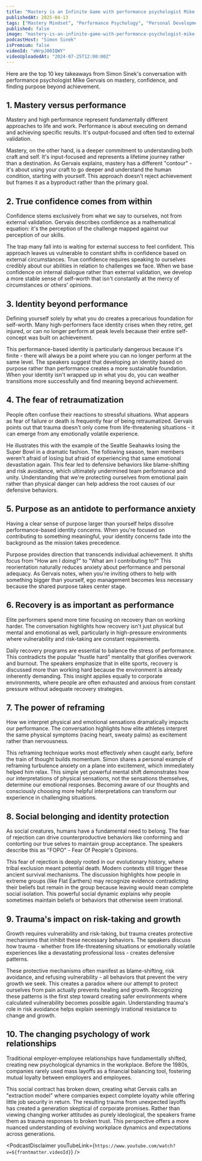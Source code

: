 ```yaml
---
title: "Mastery is an Infinite Game with performance psychologist Mike Gervais | A Bit of Optimism Podcast"
publishedAt: 2025-04-13
tags: ["Mastery Mindset", "Performance Psychology", "Personal Development"]
published: false
image: "mastery-is-an-infinite-game-with-performance-psychologist-mike-gervais.jpg"
podcastHost: "Simon Sinek"
isPremium: false
videoId: "eWrpJ00IQWY"
videoUploadedAt: "2024-07-25T12:00:00Z"
---
```



<PodcastSummaryPageLayout frontmatter={frontmatter}>

Here are the top 10 key takeaways from Simon Sinek's conversation with performance psychologist Mike Gervais on mastery, confidence, and finding purpose beyond achievement.

## 1. Mastery versus performance

Mastery and high performance represent fundamentally different approaches to life and work. Performance is about executing on demand and achieving specific results. It's output-focused and often tied to external validation.

Mastery, on the other hand, is a deeper commitment to understanding both craft and self. It's input-focused and represents a lifetime journey rather than a destination. As Gervais explains, mastery has a different "contour" - it's about using your craft to go deeper and understand the human condition, starting with yourself. This approach doesn't reject achievement but frames it as a byproduct rather than the primary goal.

## 2. True confidence comes from within

Confidence stems exclusively from what we say to ourselves, not from external validation. Gervais describes confidence as a mathematical equation: it's the perception of the challenge mapped against our perception of our skills.

The trap many fall into is waiting for external success to feel confident. This approach leaves us vulnerable to constant shifts in confidence based on external circumstances. True confidence requires speaking to ourselves credibly about our abilities in relation to challenges we face. When we base confidence on internal dialogue rather than external validation, we develop a more stable sense of self-worth that isn't constantly at the mercy of circumstances or others' opinions.

## 3. Identity beyond performance

Defining yourself solely by what you do creates a precarious foundation for self-worth. Many high-performers face identity crises when they retire, get injured, or can no longer perform at peak levels because their entire self-concept was built on achievement.

This performance-based identity is particularly dangerous because it's finite - there will always be a point where you can no longer perform at the same level. The speakers suggest that developing an identity based on purpose rather than performance creates a more sustainable foundation. When your identity isn't wrapped up in what you do, you can weather transitions more successfully and find meaning beyond achievement.

## 4. The fear of retraumatization

People often confuse their reactions to stressful situations. What appears as fear of failure or death is frequently fear of being retraumatized. Gervais points out that trauma doesn't only come from life-threatening situations - it can emerge from any emotionally volatile experience.

He illustrates this with the example of the Seattle Seahawks losing the Super Bowl in a dramatic fashion. The following season, team members weren't afraid of losing but afraid of experiencing that same emotional devastation again. This fear led to defensive behaviors like blame-shifting and risk avoidance, which ultimately undermined team performance and unity. Understanding that we're protecting ourselves from emotional pain rather than physical danger can help address the root causes of our defensive behaviors.

## 5. Purpose as an antidote to performance anxiety

Having a clear sense of purpose larger than yourself helps dissolve performance-based identity concerns. When you're focused on contributing to something meaningful, your identity concerns fade into the background as the mission takes precedence.

Purpose provides direction that transcends individual achievement. It shifts focus from "How am I doing?" to "What am I contributing to?" This reorientation naturally reduces anxiety about performance and personal adequacy. As Gervais notes, when you're inviting others to help with something bigger than yourself, ego management becomes less necessary because the shared purpose takes center stage.

## 6. Recovery is as important as performance

Elite performers spend more time focusing on recovery than on working harder. The conversation highlights how recovery isn't just physical but mental and emotional as well, particularly in high-pressure environments where vulnerability and risk-taking are constant requirements.

Daily recovery programs are essential to balance the stress of performance. This contradicts the popular "hustle hard" mentality that glorifies overwork and burnout. The speakers emphasize that in elite sports, recovery is discussed more than working hard because the environment is already inherently demanding. This insight applies equally to corporate environments, where people are often exhausted and anxious from constant pressure without adequate recovery strategies.

## 7. The power of reframing

How we interpret physical and emotional sensations dramatically impacts our performance. The conversation highlights how elite athletes interpret the same physical symptoms (racing heart, sweaty palms) as excitement rather than nervousness.

This reframing technique works most effectively when caught early, before the train of thought builds momentum. Simon shares a personal example of reframing turbulence anxiety on a plane into excitement, which immediately helped him relax. This simple yet powerful mental shift demonstrates how our interpretations of physical sensations, not the sensations themselves, determine our emotional responses. Becoming aware of our thoughts and consciously choosing more helpful interpretations can transform our experience in challenging situations.

## 8. Social belonging and identity protection

As social creatures, humans have a fundamental need to belong. The fear of rejection can drive counterproductive behaviors like conforming and contorting our true selves to maintain group acceptance. The speakers describe this as "FOPO" - Fear Of People's Opinions.

This fear of rejection is deeply rooted in our evolutionary history, where tribal exclusion meant potential death. Modern contexts still trigger these ancient survival mechanisms. The discussion highlights how people in extreme groups (like Flat Earthers) may recognize evidence contradicting their beliefs but remain in the group because leaving would mean complete social isolation. This powerful social dynamic explains why people sometimes maintain beliefs or behaviors that otherwise seem irrational.

## 9. Trauma's impact on risk-taking and growth

Growth requires vulnerability and risk-taking, but trauma creates protective mechanisms that inhibit these necessary behaviors. The speakers discuss how trauma - whether from life-threatening situations or emotionally volatile experiences like a devastating professional loss - creates defensive patterns.

These protective mechanisms often manifest as blame-shifting, risk avoidance, and refusing vulnerability - all behaviors that prevent the very growth we seek. This creates a paradox where our attempt to protect ourselves from pain actually prevents healing and growth. Recognizing these patterns is the first step toward creating safer environments where calculated vulnerability becomes possible again. Understanding trauma's role in risk avoidance helps explain seemingly irrational resistance to change and growth.

## 10. The changing psychology of work relationships

Traditional employer-employee relationships have fundamentally shifted, creating new psychological dynamics in the workplace. Before the 1980s, companies rarely used mass layoffs as a financial balancing tool, fostering mutual loyalty between employers and employees.

This social contract has broken down, creating what Gervais calls an "extraction model" where companies expect complete loyalty while offering little job security in return. The resulting trauma from unexpected layoffs has created a generation skeptical of corporate promises. Rather than viewing changing worker attitudes as purely ideological, the speakers frame them as trauma responses to broken trust. This perspective offers a more nuanced understanding of evolving workplace dynamics and expectations across generations.

<PodcastDisclaimer
  youTubeLink={`https://www.youtube.com/watch?v=${frontmatter.videoId}`}
/>

</PodcastSummaryPageLayout>
